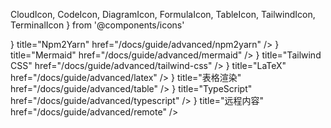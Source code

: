   CloudIcon,
  CodeIcon,
  DiagramIcon,
  FormulaIcon,
  TableIcon,
  TailwindIcon,
  TerminalIcon
} from '@components/icons'

<Cards>
  <Card
    icon={<TerminalIcon />}
    title="Npm2Yarn"
    href="/docs/guide/advanced/npm2yarn"
  />
  <Card
    icon={<DiagramIcon />}
    title="Mermaid"
    href="/docs/guide/advanced/mermaid"
  />
  <Card
    icon={<TailwindIcon className="h-6 w-6" />}
    title="Tailwind CSS"
    href="/docs/guide/advanced/tailwind-css"
  />
  <Card
    icon={<FormulaIcon />}
    title="LaTeX"
    href="/docs/guide/advanced/latex"
  />
  <Card
    icon={<TableIcon />}
    title="表格渲染"
    href="/docs/guide/advanced/table"
  />
  <Card
    icon={<CodeIcon />}
    title="TypeScript"
    href="/docs/guide/advanced/typescript"
  />
  <Card
    icon={<CloudIcon />}
    title="远程内容"
    href="/docs/guide/advanced/remote"
  />
</Cards>
